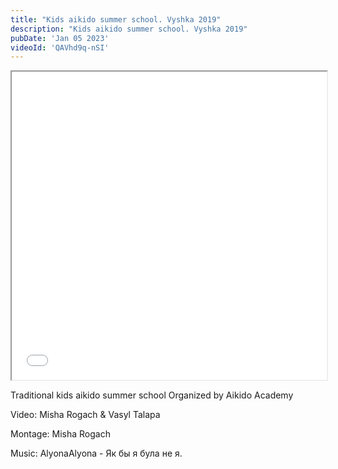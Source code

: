 ```yaml
---
title: "Kids aikido summer school. Vyshka 2019"  
description: "Kids aikido summer school. Vyshka 2019"
pubDate: 'Jan 05 2023'
videoId: 'QAVhd9q-nSI'
---
```

<iframe width="100%" height="493" src={`https://www.youtube.com/embed/${frontmatter.videoId}`} allowfullscreen></iframe>
<br/>

Traditional kids aikido summer school Organized by Aikido Academy

Video: Misha Rogach & Vasyl Talapa

Montage: Misha Rogach

Music: AlyonaAlyona - Як бы я була не я.
